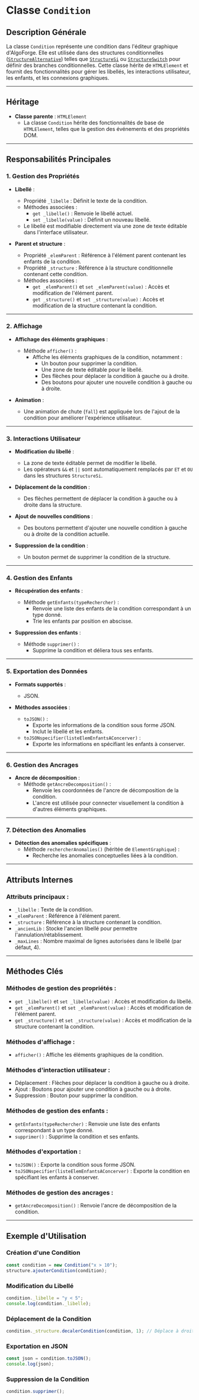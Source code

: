 # Classe `Condition`

## Description Générale

La classe `Condition` représente une condition dans l'éditeur graphique d'AlgoForge. Elle est utilisée dans des structures conditionnelles ([`StructureAlternative`](./04_structure_alt.mdx)) telles que [`StructureSi`](./05_si.mdx) ou [`StructureSwitch`](./06_switch.mdx) pour définir des branches conditionnelles. Cette classe hérite de `HTMLElement` et fournit des fonctionnalités pour gérer les libellés, les interactions utilisateur, les enfants, et les connexions graphiques.

---

## Héritage

-   **Classe parente** : `HTMLElement`
    -   La classe `Condition` hérite des fonctionnalités de base de `HTMLElement`, telles que la gestion des événements et des propriétés DOM.

---

## Responsabilités Principales

### 1. **Gestion des Propriétés**

-   **Libellé** :

    -   Propriété `_libelle` : Définit le texte de la condition.
    -   Méthodes associées :
        -   `get _libelle()` : Renvoie le libellé actuel.
        -   `set _libelle(value)` : Définit un nouveau libellé.
    -   Le libellé est modifiable directement via une zone de texte éditable dans l'interface utilisateur.

-   **Parent et structure** :
    -   Propriété `_elemParent` : Référence à l'élément parent contenant les enfants de la condition.
    -   Propriété `_structure` : Référence à la structure conditionnelle contenant cette condition.
    -   Méthodes associées :
        -   `get _elemParent()` et `set _elemParent(value)` : Accès et modification de l'élément parent.
        -   `get _structure()` et `set _structure(value)` : Accès et modification de la structure contenant la condition.

---

### 2. **Affichage**

-   **Affichage des éléments graphiques** :

    -   Méthode `afficher()` :
        -   Affiche les éléments graphiques de la condition, notamment :
            -   Un bouton pour supprimer la condition.
            -   Une zone de texte éditable pour le libellé.
            -   Des flèches pour déplacer la condition à gauche ou à droite.
            -   Des boutons pour ajouter une nouvelle condition à gauche ou à droite.

-   **Animation** :
    -   Une animation de chute (`fall`) est appliquée lors de l'ajout de la condition pour améliorer l'expérience utilisateur.

---

### 3. **Interactions Utilisateur**

-   **Modification du libellé** :

    -   La zone de texte éditable permet de modifier le libellé.
    -   Les opérateurs `&&` et `||` sont automatiquement remplacés par `ET` et `OU` dans les structures `StructureSi`.

-   **Déplacement de la condition** :

    -   Des flèches permettent de déplacer la condition à gauche ou à droite dans la structure.

-   **Ajout de nouvelles conditions** :

    -   Des boutons permettent d'ajouter une nouvelle condition à gauche ou à droite de la condition actuelle.

-   **Suppression de la condition** :
    -   Un bouton permet de supprimer la condition de la structure.

---

### 4. **Gestion des Enfants**

-   **Récupération des enfants** :

    -   Méthode `getEnfants(typeRechercher)` :
        -   Renvoie une liste des enfants de la condition correspondant à un type donné.
        -   Trie les enfants par position en abscisse.

-   **Suppression des enfants** :
    -   Méthode `supprimer()` :
        -   Supprime la condition et déliera tous ses enfants.

---

### 5. **Exportation des Données**

-   **Formats supportés** :

    -   JSON.

-   **Méthodes associées** :
    -   `toJSON()` :
        -   Exporte les informations de la condition sous forme JSON.
        -   Inclut le libellé et les enfants.
    -   `toJSONspecifier(listeElemEnfantsAConcerver)` :
        -   Exporte les informations en spécifiant les enfants à conserver.

---

### 6. **Gestion des Ancrages**

-   **Ancre de décomposition** :
    -   Méthode `getAncreDecomposition()` :
        -   Renvoie les coordonnées de l'ancre de décomposition de la condition.
        -   L'ancre est utilisée pour connecter visuellement la condition à d'autres éléments graphiques.

---

### 7. **Détection des Anomalies**

-   **Détection des anomalies spécifiques** :
    -   Méthode `rechercherAnomalies()` (héritée de `ElementGraphique`) :
        -   Recherche les anomalies conceptuelles liées à la condition.

---

## Attributs Internes

### Attributs principaux :

-   `_libelle` : Texte de la condition.
-   `_elemParent` : Référence à l'élément parent.
-   `_structure` : Référence à la structure contenant la condition.
-   `_ancienLib` : Stocke l'ancien libellé pour permettre l'annulation/rétablissement.
-   `_maxLines` : Nombre maximal de lignes autorisées dans le libellé (par défaut, 4).

---

## Méthodes Clés

### Méthodes de gestion des propriétés :

-   `get _libelle()` et `set _libelle(value)` : Accès et modification du libellé.
-   `get _elemParent()` et `set _elemParent(value)` : Accès et modification de l'élément parent.
-   `get _structure()` et `set _structure(value)` : Accès et modification de la structure contenant la condition.

### Méthodes d'affichage :

-   `afficher()` : Affiche les éléments graphiques de la condition.

### Méthodes d'interaction utilisateur :

-   Déplacement : Flèches pour déplacer la condition à gauche ou à droite.
-   Ajout : Boutons pour ajouter une condition à gauche ou à droite.
-   Suppression : Bouton pour supprimer la condition.

### Méthodes de gestion des enfants :

-   `getEnfants(typeRechercher)` : Renvoie une liste des enfants correspondant à un type donné.
-   `supprimer()` : Supprime la condition et ses enfants.

### Méthodes d'exportation :

-   `toJSON()` : Exporte la condition sous forme JSON.
-   `toJSONspecifier(listeElemEnfantsAConcerver)` : Exporte la condition en spécifiant les enfants à conserver.

### Méthodes de gestion des ancrages :

-   `getAncreDecomposition()` : Renvoie l'ancre de décomposition de la condition.

---

## Exemple d'Utilisation

### Création d'une Condition

```javascript
const condition = new Condition("x > 10");
structure.ajouterCondition(condition);
```

### Modification du Libellé

```javascript
condition._libelle = "y < 5";
console.log(condition._libelle);
```

### Déplacement de la Condition

```javascript
condition._structure.decalerCondition(condition, 1); // Déplace à droite
```

### Exportation en JSON

```javascript
const json = condition.toJSON();
console.log(json);
```

### Suppression de la Condition

```javascript
condition.supprimer();
```
